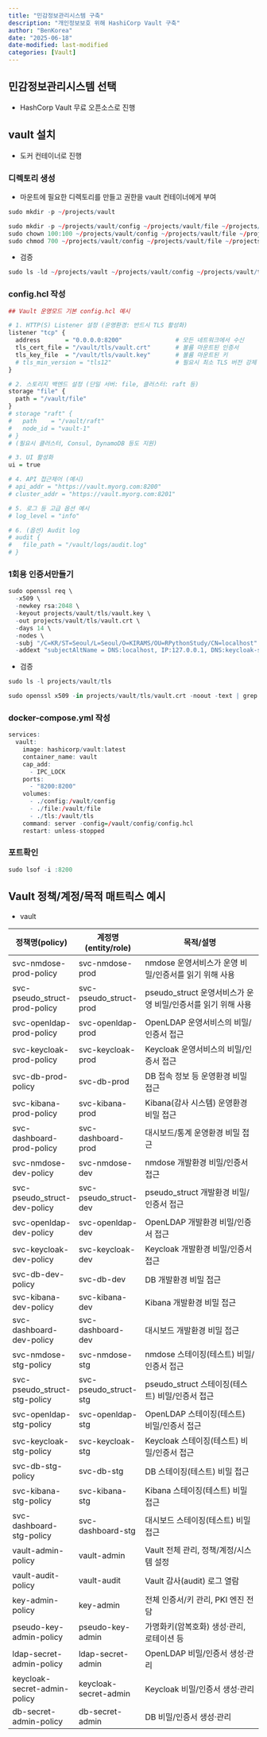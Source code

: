 ```yaml
---
title: "민감정보관리시스템 구축"
description: "개인정보보호 위해 HashiCorp Vault 구축"
author: "BenKorea"
date: "2025-06-18"
date-modified: last-modified
categories: [Vault]
---
```


## 민감정보관리시스템 선택
- HashCorp Vault 무료 오픈소스로 진행

## vault 설치
- 도커 컨테이너로 진행

### 디렉토리 생성
- 마운트에 필요한 디렉토리를 만들고 권한을 vault 컨테이너에게 부여

```r
sudo mkdir -p ~/projects/vault
```
```r
sudo mkdir -p ~/projects/vault/config ~/projects/vault/file ~/projects/vault/tls ~/projects/vault/logs
sudo chown 100:100 ~/projects/vault/config ~/projects/vault/file ~/projects/vault/tls ~/projects/vault/logs
sudo chmod 700 ~/projects/vault/config ~/projects/vault/file ~/projects/vault/tls ~/projects/vault/logs

```
- 검증
```r
sudo ls -ld ~/projects/vault ~/projects/vault/config ~/projects/vault/tls ~/projects/vault/file ~/projects/vault/logs
```

### config.hcl 작성

```r
## Vault 운영모드 기본 config.hcl 예시

# 1. HTTP(S) Listener 설정 (운영환경: 반드시 TLS 활성화)
listener "tcp" {
  address       = "0.0.0.0:8200"               # 모든 네트워크에서 수신
  tls_cert_file = "/vault/tls/vault.crt"       # 볼륨 마운트된 인증서
  tls_key_file  = "/vault/tls/vault.key"       # 볼륨 마운트된 키
  # tls_min_version = "tls12"                  # 필요시 최소 TLS 버전 강제
}

# 2. 스토리지 백엔드 설정 (단일 서버: file, 클러스터: raft 등)
storage "file" {
  path = "/vault/file"
}
# storage "raft" {
#   path    = "/vault/raft"
#   node_id = "vault-1"
# }
# (필요시 클러스터, Consul, DynamoDB 등도 지원)

# 3. UI 활성화
ui = true

# 4. API 접근제어 (예시)
# api_addr = "https://vault.myorg.com:8200"
# cluster_addr = "https://vault.myorg.com:8201"

# 5. 로그 등 고급 옵션 예시
# log_level = "info"

# 6. (옵션) Audit log
# audit {
#   file_path = "/vault/logs/audit.log"
# }
```

### 1회용 인증서만들기

```r
sudo openssl req \
  -x509 \
  -newkey rsa:2048 \
  -keyout projects/vault/tls/vault.key \
  -out projects/vault/tls/vault.crt \
  -days 14 \
  -nodes \
  -subj "/C=KR/ST=Seoul/L=Seoul/O=KIRAMS/OU=RPythonStudy/CN=localhost" \
  -addext "subjectAltName = DNS:localhost, IP:127.0.0.1, DNS:keycloak-server, DNS:openldap-server"
```
- 검증
```r
sudo ls -l projects/vault/tls
```
```r
sudo openssl x509 -in projects/vault/tls/vault.crt -noout -text | grep -E 'Subject:|DNS:|IP Address'
```


### docker-compose.yml 작성

```r
services:
  vault:
    image: hashicorp/vault:latest
    container_name: vault
    cap_add:
      - IPC_LOCK
    ports:
      - "8200:8200"
    volumes:
      - ./config:/vault/config
      - ./file:/vault/file
      - ./tls:/vault/tls
    command: server -config=/vault/config/config.hcl
    restart: unless-stopped
```

### 포트확인

```r
sudo lsof -i :8200
```


## Vault 정책/계정/목적 매트릭스 예시
- vault

| 정책명(policy)                | 계정명(entity/role)           | 목적/설명                                                         |
|-------------------------------|-------------------------------|--------------------------------------------------------------------|
| svc-nmdose-prod-policy        | svc-nmdose-prod               | nmdose 운영서비스가 운영 비밀/인증서를 읽기 위해 사용                |
| svc-pseudo_struct-prod-policy | svc-pseudo_struct-prod        | pseudo_struct 운영서비스가 운영 비밀/인증서를 읽기 위해 사용         |
| svc-openldap-prod-policy      | svc-openldap-prod             | OpenLDAP 운영서비스의 비밀/인증서 접근                              |
| svc-keycloak-prod-policy      | svc-keycloak-prod             | Keycloak 운영서비스의 비밀/인증서 접근                              |
| svc-db-prod-policy            | svc-db-prod                   | DB 접속 정보 등 운영환경 비밀 접근                                  |
| svc-kibana-prod-policy        | svc-kibana-prod               | Kibana(감사 시스템) 운영환경 비밀 접근                              |
| svc-dashboard-prod-policy     | svc-dashboard-prod            | 대시보드/통계 운영환경 비밀 접근                                   |
| svc-nmdose-dev-policy         | svc-nmdose-dev                | nmdose 개발환경 비밀/인증서 접근                                   |
| svc-pseudo_struct-dev-policy  | svc-pseudo_struct-dev         | pseudo_struct 개발환경 비밀/인증서 접근                            |
| svc-openldap-dev-policy       | svc-openldap-dev              | OpenLDAP 개발환경 비밀/인증서 접근                                 |
| svc-keycloak-dev-policy       | svc-keycloak-dev              | Keycloak 개발환경 비밀/인증서 접근                                 |
| svc-db-dev-policy             | svc-db-dev                    | DB 개발환경 비밀 접근                                              |
| svc-kibana-dev-policy         | svc-kibana-dev                | Kibana 개발환경 비밀 접근                                          |
| svc-dashboard-dev-policy      | svc-dashboard-dev             | 대시보드 개발환경 비밀 접근                                        |
| svc-nmdose-stg-policy         | svc-nmdose-stg                | nmdose 스테이징(테스트) 비밀/인증서 접근                          |
| svc-pseudo_struct-stg-policy  | svc-pseudo_struct-stg         | pseudo_struct 스테이징(테스트) 비밀/인증서 접근                    |
| svc-openldap-stg-policy       | svc-openldap-stg              | OpenLDAP 스테이징(테스트) 비밀/인증서 접근                         |
| svc-keycloak-stg-policy       | svc-keycloak-stg              | Keycloak 스테이징(테스트) 비밀/인증서 접근                         |
| svc-db-stg-policy             | svc-db-stg                    | DB 스테이징(테스트) 비밀 접근                                      |
| svc-kibana-stg-policy         | svc-kibana-stg                | Kibana 스테이징(테스트) 비밀 접근                                  |
| svc-dashboard-stg-policy      | svc-dashboard-stg             | 대시보드 스테이징(테스트) 비밀 접근                                |
| vault-admin-policy            | vault-admin                   | Vault 전체 관리, 정책/계정/시스템 설정                              |
| vault-audit-policy            | vault-audit                   | Vault 감사(audit) 로그 열람                                        |
| key-admin-policy              | key-admin                     | 전체 인증서/키 관리, PKI 엔진 전담                                 |
| pseudo-key-admin-policy       | pseudo-key-admin              | 가명화키(암복호화) 생성·관리, 로테이션 등                         |
| ldap-secret-admin-policy      | ldap-secret-admin             | OpenLDAP 비밀/인증서 생성·관리                                     |
| keycloak-secret-admin-policy  | keycloak-secret-admin         | Keycloak 비밀/인증서 생성·관리                                     |
| db-secret-admin-policy        | db-secret-admin               | DB 비밀/인증서 생성·관리                                          |


